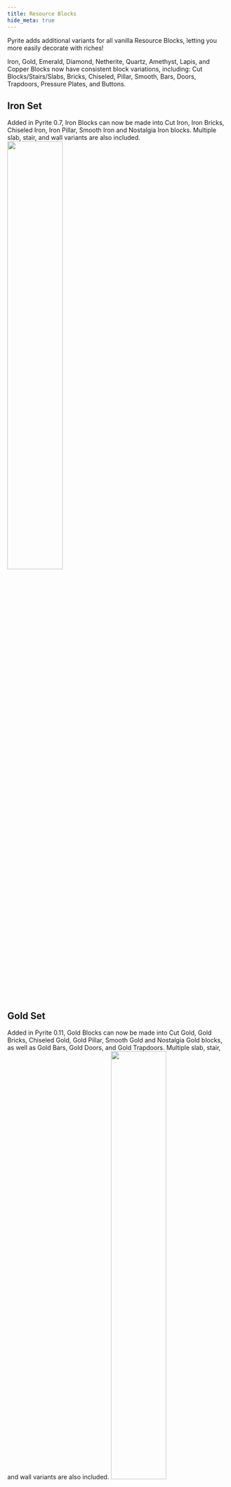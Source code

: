 ```yaml
---
title: Resource Blocks
hide_meta: true
---
```

Pyrite adds additional variants for all vanilla Resource Blocks, letting you more easily decorate with riches!

 Iron, Gold, Emerald, Diamond, Netherite, Quartz, Amethyst, Lapis, and Copper Blocks now have consistent block variations, including: Cut Blocks/Stairs/Slabs, Bricks, Chiseled, Pillar, Smooth, Bars, Doors, Trapdoors, Pressure Plates, and Buttons.

## Iron Set

Added in Pyrite 0.7, Iron Blocks can now be made into Cut Iron, Iron Bricks, Chiseled Iron, Iron Pillar, Smooth Iron and Nostalgia Iron blocks. Multiple slab, stair, and wall variants are also included.
<img src='https://github.com/cassiancc/Pyrite/assets/106419675/2c44e8af-7aba-418a-a2b5-167bface01ca' width='50%'/>  


## Gold Set

Added in Pyrite 0.11, Gold Blocks can now be made into Cut Gold, Gold Bricks, Chiseled Gold, Gold Pillar, Smooth Gold and Nostalgia Gold blocks, as well as Gold Bars, Gold Doors, and Gold Trapdoors. Multiple slab, stair, and wall variants are also included.
<img src='https://github.com/cassiancc/Pyrite/assets/106419675/f08708de-f00c-4bc5-8539-96d90f1b89c2' width='50%'/>  

## Emerald Set

<img src='https://github.com/cassiancc/Pyrite/assets/106419675/2e26b0d9-ce9c-480c-a057-f7507da4d45c' width='50%'/>  

Added in Pyrite 0.11, Emerald Blocks can now be made into Cut Emerald, Emerald Bricks, Chiseled Emerald, Emerald Pillar, Smooth Emerald and Nostalgia Emerald blocks, as well as Emerald Bars, Emerald Doors, Emerald Trapdoors, Emerald Pressure Plates and Emerald Buttons. Multiple slab, stair, and wall variants are also included.

## Lapis Set

<img src='https://github.com/cassiancc/Pyrite/assets/106419675/0c8ce817-ca46-4f67-80b1-571f927ffed6' width='50%'/>  

Added in Pyrite 0.11, Lapis Blocks can now be made into Cut Lapis, Lapis Bricks, Chiseled Lapis, Lapis Pillar, Smooth Lapis and Nostalgia Lapis blocks, as well as Lapis Bars, Lapis Doors, Lapis Trapdoors, Lapis Pressure Plates and Lapis Buttons. Multiple slab, stair, and wall variants are also included.

## Redstone Set

<img src='https://github.com/cassiancc/Pyrite/assets/106419675/3cb427cc-3366-4663-9f75-44d46e54b4a8' width='50%'/>  

Added in Pyrite 0.11, Redstone Blocks can now be made into Cut Redstone, Redstone Bricks, Chiseled Redstone, Redstone Pillar, Smooth Redstone and Nostalgia Redstone blocks, as well as Redstone Bars, Redstone Doors, Redstone Trapdoors, Redstone Pressure Plates and Redstone Buttons. Most Redstone blocks also provide power. Multiple slab, stair, and wall variants are also included.

## Diamond Set

<img src='https://github.com/cassiancc/Pyrite/assets/106419675/a58be338-1332-4cc6-9573-8c3b82e2c763' width='50%'/>  

Added in Pyrite 0.11, Diamond Blocks can now be made into Cut Diamond, Diamond Bricks, Chiseled Diamond, Diamond Pillar, Smooth Diamond and Nostalgia Diamond blocks, as well as Diamond Bars, Diamond Doors, Diamond Trapdoors, Diamond Pressure Plates and Diamond Buttons. Multiple slab, stair, and wall variants are also included. 

## Netherite Set

<img src='https://github.com/cassiancc/Pyrite/assets/106419675/5e92ab0f-6a4e-4a12-b8c1-1e27f74a6749' width='50%'/>  

Added in Pyrite 0.11, Netherite Blocks can now be made into Cut Netherite, Netherite Bricks, Chiseled Netherite, Netherite Pillar, Smooth Netherite and Nostalgia Netherite blocks, as well as Netherite Bars, Netherite Doors, Netherite Trapdoors, Netherite Pressure Plates and Netherite Buttons. Multiple slab, stair, and wall variants are also included.

## Quartz Set

<img src='https://github.com/cassiancc/Pyrite/assets/106419675/86809abe-184a-4b7b-9866-e2cd682815fa' width='50%'/>  

Added in Pyrite 0.11, Quartz Blocks can now be made into Cut Quartz, Quartz Bricks, and Nostalgia Quartz blocks, as well as Quartz Bars, Quartz Doors, Quartz Trapdoors, Quartz Pressure Plates and Quartz Buttons. Multiple slab, stair, and wall variants are also included.

## Amethyst Set

<img src='https://github.com/cassiancc/Pyrite/assets/106419675/b2c096a5-0307-41a7-977e-ab1a56a18baf' width='50%'/>  

Added in Pyrite 0.11, Amethyst Blocks can now be made into Cut Amethyst, Amethyst Bricks, Chiseled Amethyst, Amethyst Pillar, Smooth Amethyst and Nostalgia Amethyst blocks, as well as Amethyst Bars, Amethyst Doors, Amethyst Trapdoors, Amethyst Pressure Plates and Amethyst Buttons. Multiple slab, stair, and wall variants are also included.

## Copper Set

<img src='https://github.com/cassiancc/Pyrite/assets/106419675/e0573ef3-32ff-4e0f-b774-fb165f8e52c4' width='50%'/>  

Added in Pyrite 0.11, Copper Blocks can now be made into Copper Bricks, Copper Pillar, Smooth Copper and Nostalgia Copper blocks, as well as Copper Bars, Copper Pressure Plates and Copper Buttons. Multiple slab, stair, and wall variants are also included. Copper Doors, Copper Trapdoors, and Chiseled Copper are also included before in versions below 1.21.

## Exposed Copper Set

<img src='https://github.com/cassiancc/Pyrite/assets/106419675/54ce06f9-3924-402a-a9ce-167ce337dbd5' width='50%'/>  

Added in Pyrite 0.11, Exposed Copper Blocks can now be made into Exposed Copper Bricks, Exposed Copper Pillar, Smooth Exposed Copper and Nostalgia Exposed Copper blocks, as well as Exposed Copper Bars, Exposed Copper Pressure Plates and Exposed Copper Buttons. Multiple slab, stair, and wall variants are also included. Exposed Copper Doors, Exposed Copper Trapdoors, and Chiseled Exposed Copper are also included before in versions below 1.21.

## Weathered Copper Set

<img src='https://github.com/cassiancc/Pyrite/assets/106419675/14827107-5d4c-4b37-b0ce-c9258aea39d9' width='50%'/>  

Added in Pyrite 0.11, Weathered Copper Blocks can now be made into Weathered Copper Bricks, Weathered Copper Pillar, Smooth Weathered Copper and Nostalgia Weathered Copper blocks, as well as Weathered Copper Bars, Weathered Copper Pressure Plates and Weathered Copper Buttons. Multiple slab, stair, and wall variants are also included. Weathered Copper Doors, Weathered Copper Trapdoors, and Chiseled Weathered Copper are also included before in versions below 1.21.

## Oxidized Copper Set

<img src='https://github.com/cassiancc/Pyrite/assets/106419675/2366a44c-8999-4c9e-8d82-b6c0298b4f95' width='50%'/>  

Added in Pyrite 0.11, Oxidized Copper Blocks can now be made into Oxidized Copper Bricks, Oxidized Copper Pillar, Smooth Oxidized Copper and Nostalgia Oxidized Copper blocks, as well as Oxidized Copper Bars, Oxidized Copper Pressure Plates and Oxidized Copper Buttons. Multiple slab, stair, and wall variants are also included. Oxidized Copper Doors, Oxidized Copper Trapdoors, and Chiseled Oxidized Copper are also included before in versions below 1.21.
